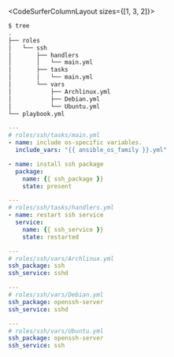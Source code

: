 <CodeSurferColumnLayout  sizes={[1, 3, 2]}>

<Step>

```bash 9[12:99],10[12:99],11[12:99],12[12:99] title="vars files"
$ tree
.
├── roles
│   └── ssh
│       ├── handlers
│       │   └── main.yml
│       ├── tasks
│       │   └── main.yml
│       └── vars
│           ├── Archlinux.yml
│           ├── Debian.yml
│           └── Ubuntu.yml
└── playbook.yml
```

```yaml 5 title="tasks"
---
# roles/ssh/tasks/main.yml
- name: include os-specific variables.
  include_vars: "{{ ansible_os_family }}.yml"

- name: install ssh package
  package: 
    name: {{ ssh_package }}
    state: present

---
# roles/ssh/tasks/handlers.yml
- name: restart ssh service
  service: 
    name: {{ ssh_service }}
    state: restarted
```

```yaml 5 title="vars"
---
# roles/ssh/vars/Archlinux.yml
ssh_package: ssh
ssh_service: sshd

---
# roles/ssh/vars/Debian.yml
ssh_package: openssh-server
ssh_service: sshd

---
# roles/ssh/vars/Ubuntu.yml
ssh_package: openssh-server
ssh_service: ssh
```

</Step>

<Step>

```diff title="vars files" 10[17:25],11[17:22],12[17:22]
```

```diff title="tasks" 4
```

```diff title="vars" 2[18:27],7[18:24],12[18:24]
```

</Step>

<Step>

```diff title="vars files" 99
```

```diff title="tasks" 8[11:27],15[11:27]
```

```diff title="vars" 3[1:11],4[1:11],8[1:11],9[1:11],13[1:11],14[1:11]
```

</Step>


</CodeSurferColumnLayout>
